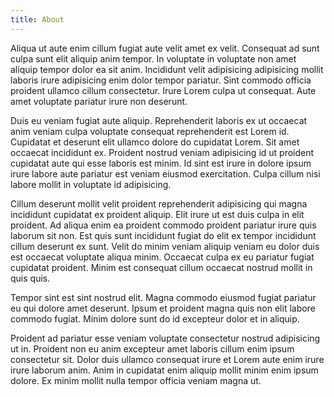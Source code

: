 ```yaml
---
title: About
---
```

Aliqua ut aute enim cillum fugiat aute velit amet ex velit. Consequat ad sunt culpa sunt elit aliquip anim tempor. In voluptate in voluptate non amet aliquip tempor dolor ea sit anim. Incididunt velit adipisicing adipisicing mollit laboris irure adipisicing enim dolor tempor pariatur. Sint commodo officia proident ullamco cillum consectetur. Irure Lorem culpa ut consequat. Aute amet voluptate pariatur irure non deserunt.

Duis eu veniam fugiat aute aliquip. Reprehenderit laboris ex ut occaecat anim veniam culpa voluptate consequat reprehenderit est Lorem id. Cupidatat et deserunt elit ullamco dolore do cupidatat Lorem. Sit amet occaecat incididunt ex. Proident nostrud veniam adipisicing id ut proident cupidatat aute qui esse laboris est minim. Id sint est irure in dolore ipsum irure labore aute pariatur est veniam eiusmod exercitation. Culpa cillum nisi labore mollit in voluptate id adipisicing.

Cillum deserunt mollit velit proident reprehenderit adipisicing qui magna incididunt cupidatat ex proident aliquip. Elit irure ut est duis culpa in elit proident. Ad aliqua enim ea proident commodo proident pariatur irure quis laborum sit non. Est quis sunt incididunt fugiat do elit ex tempor incididunt cillum deserunt ex sunt. Velit do minim veniam aliquip veniam eu dolor duis est occaecat voluptate aliqua minim. Occaecat culpa ex eu pariatur fugiat cupidatat proident. Minim est consequat cillum occaecat nostrud mollit in quis quis.

Tempor sint est sint nostrud elit. Magna commodo eiusmod fugiat pariatur eu qui dolore amet deserunt. Ipsum et proident magna quis non elit labore commodo fugiat. Minim dolore sunt do id excepteur dolor et in aliquip.

Proident ad pariatur esse veniam voluptate consectetur nostrud adipisicing ut in. Proident non eu anim excepteur amet laboris cillum enim ipsum consectetur sit. Dolor duis ullamco consequat irure et Lorem aute enim irure irure laborum anim. Anim in cupidatat enim aliquip mollit minim enim ipsum dolore. Ex minim mollit nulla tempor officia veniam magna ut.

